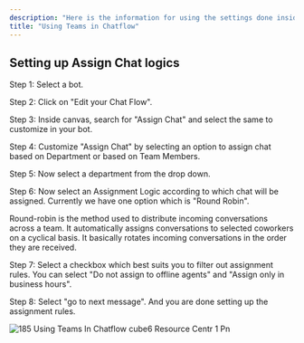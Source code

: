 ```yaml
---
description: "Here is the information for using the settings done inside teams in your bot to assign chat."
title: "Using Teams in Chatflow"
---
```


## **Setting up Assign Chat logics**

Step 1: Select a bot.

Step 2: Click on "Edit your Chat Flow".

Step 3: Inside canvas, search for "Assign Chat" and select the same to customize in your bot.

Step 4: Customize "Assign Chat" by selecting an option to assign chat based on Department or based on Team Members.

Step 5: Now select a department from the drop down.

Step 6: Now select an Assignment Logic according to which chat will be assigned. Currently we have one option which is "Round Robin".

<Info>
  Round-robin is the method used to distribute incoming conversations across a team. It automatically assigns conversations to selected coworkers on a cyclical basis. It basically rotates incoming conversations in the order they are received.
</Info>

Step 7: Select a checkbox which best suits you to filter out assignment rules. You can select "Do not assign to offline agents" and "Assign only in business hours".

Step 8: Select "go to next message". And you are done setting up the assignment rules.

![185 Using Teams In Chatflow cube6 Resource Centr 1 Pn](/images/how-cube6-works/using-team-in-chatflow/185.using_teams_in_chatflow__cube6_resource_centr-1.png)